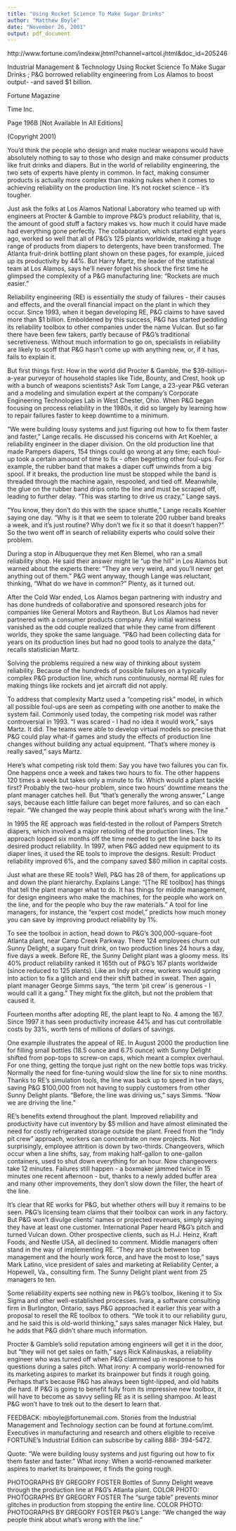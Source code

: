 ```yaml
---
title: "Using Rocket Science To Make Sugar Drinks"
author: "Matthew Boyle"
date: "November 26, 2001"
output: pdf_document
---
```


http://www.fortune.com/indexw.jhtml?channel=artcol.jhtml&doc_id=205246

Industrial Management & Technology
Using Rocket Science To Make Sugar Drinks ; P&G borrowed reliability engineering from Los Alamos to boost output- -and saved $1 billion. 

Fortune Magazine 

Time Inc. 

Page 196B [Not Available In All Editions] 

(Copyright 2001) 

You'd think the people who design and make nuclear weapons would have absolutely nothing to say to those who design and make consumer products like fruit drinks and diapers. But in the world of reliability engineering, the two sets of experts have plenty in common. In fact, making consumer products is actually more complex than making nukes when it comes to achieving reliability on the production line. It's not rocket science - it's tougher. 

Just ask the folks at Los Alamos National Laboratory who teamed up with engineers at Procter & Gamble to improve P&G's product reliability, that is, the amount of good stuff a factory makes vs. how much it could have made had everything gone perfectly. The collaboration, which started eight years ago, worked so well that all of P&G's 125 plants worldwide, making a huge range of products from diapers to detergents, have been transformed. The Atlanta fruit-drink bottling plant shown on these pages, for example, juiced up its productivity by 44%. But Harry Martz, the leader of the statistical team at Los Alamos, says he'll never forget his shock the first time he glimpsed the complexity of a P&G manufacturing line: "Rockets are much easier." 

Reliability engineering (RE) is essentially the study of failures - their causes and effects, and the overall financial impact on the plant in which they occur. Since 1993, when it began developing RE, P&G claims to have saved more than $1 billion. Emboldened by this success, P&G has started peddling its reliability toolbox to other companies under the name Vulcan. But so far there have been few takers, partly because of P&G's traditional secretiveness. Without much information to go on, specialists in reliability are likely to scoff that P&G hasn't come up with anything new, or, if it has, fails to explain it. 

But first things first: How in the world did Procter & Gamble, the $39-billion-a-year purveyor of household staples like Tide, Bounty, and Crest, hook up with a bunch of weapons scientists? Ask Tom Lange, a 23-year P&G veteran and a modeling and simulation expert at the company's Corporate Engineering Technologies Lab in West Chester, Ohio. When P&G began focusing on process reliability in the 1980s, it did so largely by learning how to repair failures faster to keep downtime to a minimum. 

"We were building lousy systems and just figuring out how to fix them faster and faster," Lange recalls. He discussed his concerns with Art Koehler, a reliability engineer in the diaper division. On the old production line that made Pampers diapers, 154 things could go wrong at any time; each foul-up took a certain amount of time to fix - often begetting other foul-ups. For example, the rubber band that makes a diaper cuff unwinds from a big spool. If it breaks, the production line must be stopped while the band is threaded through the machine again, respooled, and tied off. Meanwhile, the glue on the rubber band drips onto the line and must be scraped off, leading to further delay. "This was starting to drive us crazy," Lange says. 

"You know, they don't do this with the space shuttle," Lange recalls Koehler saying one day. "Why is it that we seem to tolerate 200 rubber band breaks a week, and it's just routine? Why don't we fix it so that it doesn't happen?" So the two went off in search of reliability experts who could solve their problem. 

During a stop in Albuquerque they met Ken Blemel, who ran a small reliability shop. He said their answer might lie "up the hill" in Los Alamos but warned about the experts there: "They are very weird, and you'll never get anything out of them." P&G went anyway, though Lange was reluctant, thinking, "What do we have in common?" Plenty, as it turned out. 

After the Cold War ended, Los Alamos began partnering with industry and has done hundreds of collaborative and sponsored research jobs for companies like General Motors and Raytheon. But Los Alamos had never partnered with a consumer products company. 
Any initial wariness vanished as the odd couple realized that while they came from different worlds, they spoke the same language. "P&G had been collecting data for years on its production lines but had no good tools to analyze the data," recalls statistician Martz. 

Solving the problems required a new way of thinking about system reliability. Because of the hundreds of possible failures on a typically complex P&G production line, which runs continuously, normal RE rules for making things like rockets and jet aircraft did not apply. 

To address that complexity Martz used a "competing risk" model, in which all possible foul-ups are seen as competing with one another to make the system fail. Commonly used today, the competing risk model was rather controversial in 1993. "I was scared - I had no idea it would work," says Martz. It did. The teams were able to develop virtual models so precise that P&G could play what-if games and study the effects of production line changes without building any actual equipment. "That's where money is really saved," says Martz. 

Here's what competing risk told them: Say you have two failures you can fix. One happens once a week and takes two hours to fix. The other happens 120 times a week but takes only a minute to fix. Which would a plant tackle first? Probably the two-hour problem, since two hours' downtime means the plant manager catches hell. But "that's generally the wrong answer," Lange says, because each little failure can beget more failures, and so can each repair. "We changed the way people think about what's wrong with the line." 

In 1995 the RE approach was field-tested in the rollout of Pampers Stretch diapers, which involved a major retooling of the production lines. The approach lopped six months off the time needed to get the line back to its desired product reliability. In 1997, when P&G added new equipment to its diaper lines, it used the RE tools to improve the designs. Result: Product reliability improved 6%, and the company saved $80 million in capital costs. 

Just what are these RE tools? Well, P&G has 28 of them, for applications up and down the plant hierarchy. Explains Lange: "[The RE toolbox] has things that tell the plant manager what to do. It has things for middle management, for design engineers who make the machines, for the people who work on the line, and for the people who buy the raw materials." A tool for line managers, for instance, the "expert cost model," predicts how much money you can save by improving product reliability by 1%. 

To see the toolbox in action, head down to P&G's 300,000-square-foot Atlanta plant, near Camp Creek Parkway. There 124 employees churn out Sunny Delight, a sugary fruit drink, on two production lines 24 hours a day, five days a week. Before RE, the Sunny Delight plant was a gloomy mess. Its 40% product reliability ranked it 165th out of P&G's 167 plants worldwide (since reduced to 125 plants). Like an Indy pit crew, workers would spring into action to fix a glitch and end their shift bathed in sweat. Then again, plant manager George Simms says, "the term 'pit crew' is generous - I would call it a gang." They might fix the glitch, but not the problem that caused it. 

Fourteen months after adopting RE, the plant leapt to No. 4 among the 167. Since 1997 it has seen productivity increase 44% and has cut controllable costs by 33%, worth tens of millions of dollars of savings. 

One example illustrates the appeal of RE. In August 2000 the production line for filling small bottles (18.5 ounce and 6.75 ounce) with Sunny Delight shifted from pop-tops to screw-on caps, which meant a complex overhaul. For one thing, getting the torque just right on the new bottle tops was tricky. Normally the need for fine-tuning would slow the line for six to nine months. Thanks to RE's simulation tools, the line was back up to speed in two days, saving P&G $100,000 from not having to supply customers from other Sunny Delight plants. "Before, the line was driving us," says Simms. "Now we are driving the line." 

RE's benefits extend throughout the plant. Improved reliability and productivity have cut inventory by $5 million and have almost eliminated the need for costly refrigerated storage outside the plant. Freed from the "Indy pit crew" approach, workers can concentrate on new projects. Not surprisingly, employee attrition is down by two-thirds. Changeovers, which occur when a line shifts, say, from making half-gallon to one-gallon containers, used to shut down everything for an hour. Now changeovers take 12 minutes. Failures still happen - a boxmaker jammed twice in 15 minutes one recent afternoon - but, thanks to a newly added buffer area and many other improvements, they don't slow down the filler, the heart of the line. 

It's clear that RE works for P&G, but whether others will buy it remains to be seen. P&G's licensing team claims that their toolbox can work in any factory. But P&G won't divulge clients' names or projected revenues, simply saying they have at least one customer. International Paper heard P&G's pitch and turned Vulcan down. Other prospective clients, such as H.J. Heinz, Kraft Foods, and Nestle USA, all declined to comment. 
Middle managers often stand in the way of implementing RE. "They are stuck between top management and the hourly work force, and have the most to lose," says Mark Latino, vice president of sales and marketing at Reliability Center, a Hopewell, Va., consulting firm. The Sunny Delight plant went from 25 managers to ten. 

Some reliability experts see nothing new in P&G's toolbox, likening it to Six Sigma and other well-established processes. Ivara, a software consulting firm in Burlington, Ontario, says P&G approached it earlier this year with a proposal to resell the RE toolbox to others. "We took it to our reliability guru, and he said this is old-world thinking," says sales manager Nick Haley, but he adds that P&G didn't share much information. 

Procter & Gamble's solid reputation among engineers will get it in the door, but "they will not get sales on faith," says Rick Kalinauskas, a reliability engineer who was turned off when P&G clammed up in response to his questions during a sales pitch. What irony: A company world-renowned for its marketing aspires to market its brainpower but finds it rough going. Perhaps that's because P&G has always been tight-lipped, and old habits die hard. If P&G is going to benefit fully from its impressive new toolbox, it will have to become as savvy selling RE as it is selling shampoo. At least P&G won't have to trek out to the desert to learn that. 

FEEDBACK: mboyle@fortunemail.com. Stories from the Industrial Management and Technology section can be found at fortune.com/imt. Executives in manufacturing and research and others eligible to receive FORTUNE's Industrial Edition can subscribe by calling 888- 394-5472. 

Quote: "We were building lousy systems and just figuring out how to fix them faster and faster." What irony: When a world-renowned marketer aspires to market its brainpower, it finds the going rough. 

PHOTOGRAPHS BY GREGORY FOSTER Bottles of Sunny Delight weave through the production line at P&G's Atlanta plant. COLOR PHOTO: PHOTOGRAPHS BY GREGORY FOSTER The "surge table" prevents minor glitches in production from stopping the entire line. COLOR PHOTO: PHOTOGRAPHS BY GREGORY FOSTER P&G's Lange: "We changed the way people think about what's wrong with the line." 
